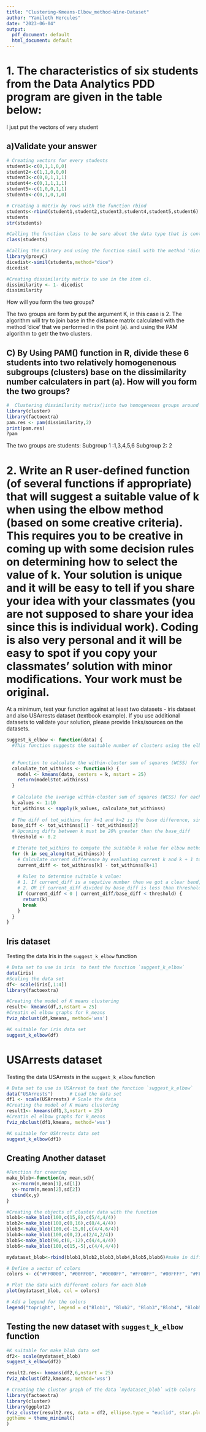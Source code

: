```yaml
---
title: "Clustering-Kmeans-Elbow_method-Wine-Dataset"
author: "Yamileth Hercules"
date: "2023-06-04"
output:
  pdf_document: default
  html_document: default
---
```


# 1. The characteristics of six students from the Data Analytics PDD program are given in the table below:

I just put the vectors of very student 


## a)Validate your answer 
```r
# Creating vectors for every students 
student1<-c(0,1,1,0,0)
student2<-c(1,1,0,0,0)
student3<-c(0,0,1,1,1)
student4<-c(0,1,1,1,1)
student5<-c(1,0,0,1,1)
student6<-c(0,1,0,1,0)

```


```r
# Creating a matrix by rows with the function rbind
students<-rbind(student1,student2,student3,student4,student5,student6)
students
str(students)
```


```r
#Calling the function class to be sure about the data type that is contain in 'students'
class(students)
```



```r
#Calling the Library and using the function simil with the method 'dice' to get the similarity matrix
library(proxyC)
dicedist<-simil(students,method="dice")
dicedist
```


```r
#Creating dissimilarity matrix to use in the item c).
dissimilarity <- 1- dicedist
dissimilarity 
```

How will you form the two groups?

The two groups are form by put the argument K, in this case is 2. The algorithm will try to join base in the distance matrix calculated with the method 'dice' that we performed in the point (a). and using the PAM algorithm to getr the two clusters. 



## C) By Using PAM() function in R, divide these 6 students into two relatively homogenenous subgroups (clusters) base on the dissimilarity number calculaters in part (a). How will you form the two groups?

```r
#  Clustering dissimilarity matrix()into two homogeneous groups around the medoids. It is important to notice that first is the dissmilarity matrix, then is the number of clusters(k).
library(cluster)
library(factoextra)
pam.res <- pam(dissimilarity,2)
print(pam.res)
?pam
```

The two groups are students: 
Subgroup 1 :1,3,4,5,6 
Subgroup 2: 2

# 2. Write an R user-defined function (of several functions if appropriate) that will suggest a suitable value of k when using the elbow method (based on some creative criteria). This requires you to be creative in coming up with some decision rules on determining how to select the value of k. Your solution is unique and it will be easy to tell if you share your idea with your classmates (you are not supposed to share your idea since this is individual work). Coding is also very personal and it will be easy to spot if you copy your classmates' solution with minor modifications. Your work must be original.
At a minimum, test your function against at least two datasets - iris dataset and also USArrests dataset (textbook example). If you use additional datasets to validate your solution, please provide links/sources on the datasets.



```r
suggest_k_elbow <- function(data) {
  #This function suggests the suitable number of clusters using the elbow method based on the within-cluster sum of squares (WCSS) values.
  
  
  # Function to calculate the within-cluster sum of squares (WCSS) for a given k
  calculate_tot_withinss <- function(k) {
    model <- kmeans(data, centers = k, nstart = 25)
    return(model$tot.withinss)
  }
  
  # Calculate the average within-cluster sum of squares (WCSS) for each value of k
  k_values <- 1:10
  tot_withinss <- sapply(k_values, calculate_tot_withinss)
  
  # The diff of tot_withins for k=1 and k=2 is the base difference, since it it the greatest diff.
  base_diff <- tot_withinss[1] - tot_withinss[2]
  # Upcoming diffs between k must be 20% greater than the base_diff
  threshold <- 0.2

  # Iterate tot_withins to compute the suitable k value for elbow method
  for (k in seq_along(tot_withinss)) {
    # Calculate current difference by evaluating current k and k + 1 tot_withinss
    current_diff <- tot_withinss[k] - tot_withinss[k+1]
    
    # Rules to determine suitable k value:
    # 1. If current_diff is a negative number then we got a clear bend, and tot_withinss increased for next k value.
    # 2. OR if current_diff divided by base_diff is less than threshold
    if (current_diff < 0 | current_diff/base_diff < threshold) {
      return(k)
      break
    }
  }
}
```


## Iris dataset
Testing the data Iris in the `suggest_k_elbow` function

```r
# Data set to use is iris  to test the function `suggest_k_elbow`
data(iris)
#Scaling the data set
df<- scale(iris[,1:4])
library(factoextra)

#Creating the model of K means clustering 
result<- kmeans(df,3,nstart = 25)
#Creatin el elbow graphs for k_means
fviz_nbclust(df,kmeans, method='wss')
```

```r
#K suitable for iris data set  
suggest_k_elbow(df)
```


# USArrests dataset

Testing the data USArrests in the `suggest_k_elbow` function

```r
# Data set to use is USArrest to test the function `suggest_k_elbow`
data("USArrests")      # Load the data set
df1 <- scale(USArrests) # Scale the data
#Creating the model of K means clustering 
result1<- kmeans(df1,3,nstart = 25)
#Creatin el elbow graphs for k_means
fviz_nbclust(df1,kmeans, method='wss')

```

```r
#K suitable for USArrests data set
suggest_k_elbow(df1)
```
## Creating Another dataset

```r
#Function for crearing 
make_blob<-function(n, mean,sd){
  x<-rnorm(n,mean[1],sd[1])
  y<-rnorm(n,mean[2],sd[2])
  cbind(x,y)
}
```


```r
#Creating the objects of cluster data with the function
blob1<-make_blob(100,c(15,8),c(5/4,4/4))
blob2<-make_blob(100,c(0,16),c(8/4,4/4))
blob3<-make_blob(100,c(-15,0),c(4/4,6/4))
blob4<-make_blob(100,c(0,2),c(2/4,2/4))
blob5<-make_blob(90,c(0,-12),c(4/4,4/4))
blob6<-make_blob(100,c(15,-5),c(4/4,4/4))
```


```r
mydataset_blob<-rbind(blob1,blob2,blob3,blob4,blob5,blob6)#make in different color to get more marks

# Define a vector of colors
colors <- c("#FF0000", "#00FF00", "#0000FF", "#FF00FF", "#00FFFF", "#FFFF00")

```

```r
# Plot the data with different colors for each blob
plot(mydataset_blob, col = colors)

# Add a legend for the colors
legend("topright", legend = c("Blob1", "Blob2", "Blob3","Blob4", "Blob5", "Blob6"), fill = colors)

```
## Testing the new dataset with `suggest_k_elbow` function

```r
#K suitable for make_blob data set
df2<- scale(mydataset_blob)
suggest_k_elbow(df2)
```


```r
result2.res<- kmeans(df2,6,nstart = 25)
fviz_nbclust(df2,kmeans, method='wss')

```

```r
# Creating the cluster graph of the data `mydataset_blob` with colors
library(factoextra)
library(cluster)
library(ggplot2)
fviz_cluster(result2.res, data = df2, ellipse.type = "euclid", star.plot = TRUE,  #repel = TRUE, # Avoid label overplotting (slow)
ggtheme = theme_minimal()
)
```
             


